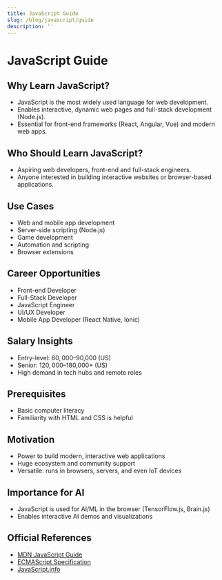 ```yaml
---
title: JavaScript Guide
slug: /blog/javascript/guide
description: ''
---
```

# JavaScript Guide

## Why Learn JavaScript?
- JavaScript is the most widely used language for web development.
- Enables interactive, dynamic web pages and full-stack development (Node.js).
- Essential for front-end frameworks (React, Angular, Vue) and modern web apps.

## Who Should Learn JavaScript?
- Aspiring web developers, front-end and full-stack engineers.
- Anyone interested in building interactive websites or browser-based applications.

## Use Cases
- Web and mobile app development
- Server-side scripting (Node.js)
- Game development
- Automation and scripting
- Browser extensions

## Career Opportunities
- Front-end Developer
- Full-Stack Developer
- JavaScript Engineer
- UI/UX Developer
- Mobile App Developer (React Native, Ionic)

## Salary Insights
- Entry-level: $60,000–$90,000 (US)
- Senior: $120,000–$180,000+ (US)
- High demand in tech hubs and remote roles

## Prerequisites
- Basic computer literacy
- Familiarity with HTML and CSS is helpful

## Motivation
- Power to build modern, interactive web applications
- Huge ecosystem and community support
- Versatile: runs in browsers, servers, and even IoT devices

## Importance for AI
- JavaScript is used for AI/ML in the browser (TensorFlow.js, Brain.js)
- Enables interactive AI demos and visualizations

## Official References
- [MDN JavaScript Guide](https://developer.mozilla.org/en-US/docs/Web/JavaScript/Guide)
- [ECMAScript Specification](https://tc39.es/ecma262/)
- [JavaScript.info](https://javascript.info/)
